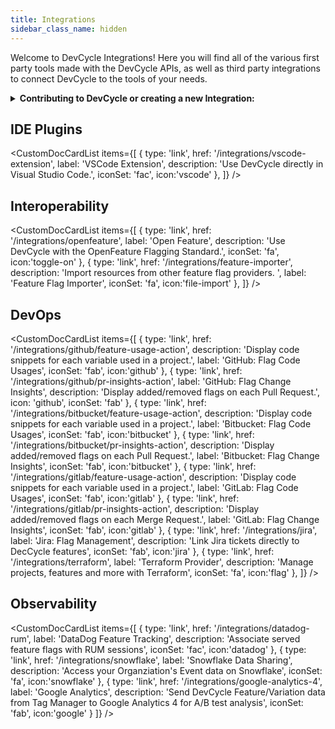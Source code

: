 ```yaml
---
title: Integrations
sidebar_class_name: hidden
---
```


Welcome to DevCycle Integrations! Here you will find all of the various first party tools made with the
DevCycle APIs, as well as third party integrations to connect DevCycle to the tools of your needs.

<details>
  <summary>
 <b><i className="fas fa-arrows-alt"></i> Contributing to DevCycle or creating a new Integration:</b>
  </summary>
  <div>
    <p>
    If you would like to contribute to an existing integration or tool, all of DevCycle's tools and integrations  are <a href="https://github.com/devcycleHQ">open source on the DevCycle github repository.</a>
</p>
<p>
 Further, if you'd like to create a new tool or integration, a great starting point is <a href="/management-api/">DevCycle's Management API</a> which allows you to modify and interact with features and more within a devcycle project, as well as the <a href="/bucketing-api/">DevCycle Bucketing API</a>  which is used to give users features and variables (as used within the DevCycle SDKs!)
  </p>
  </div>
</details>

## IDE Plugins
<CustomDocCardList items={[
  {
    type: 'link',
    href: '/integrations/vscode-extension',
    label: 'VSCode Extension',
    description: 'Use DevCycle directly in Visual Studio Code.',
    iconSet: 'fac',
    icon:'vscode'
  },
]} />


## Interoperability
<CustomDocCardList items={[
  {
    type: 'link',
    href: '/integrations/openfeature',
    label: 'Open Feature',
    description: 'Use DevCycle with the OpenFeature Flagging Standard.',
    iconSet: 'fa',
icon:'toggle-on'
  },
  {
    type: 'link',
    href: '/integrations/feature-importer',
    description: 'Import resources from other feature flag providers. ',
    label: 'Feature Flag Importer',
        iconSet: 'fa',
icon:'file-import'
  },
]} />

## DevOps
<CustomDocCardList items={[
  {
    type: 'link',
    href: '/integrations/github/feature-usage-action',
    description: 'Display code snippets for each variable used in a project.',
    label: 'GitHub: Flag Code Usages',
    iconSet: 'fab',
    icon:'github'
  },
  {
    type: 'link',
    href: '/integrations/github/pr-insights-action',
    label: 'GitHub: Flag Change Insights',
    description: 'Display added/removed flags on each Pull Request.',
    icon: 'github',
    iconSet: 'fab'
  },
  {
    type: 'link',
    href: '/integrations/bitbucket/feature-usage-action',
    description: 'Display code snippets for each variable used in a project.',
    label: 'Bitbucket: Flag Code Usages',
    iconSet: 'fab',
    icon:'bitbucket'
  },
  {
    type: 'link',
    href: '/integrations/bitbucket/pr-insights-action',
    description: 'Display added/removed flags on each Pull Request.',
    label: 'Bitbucket: Flag Change Insights',
    iconSet: 'fab',
    icon:'bitbucket'
  },
  {
    type: 'link',
    href: '/integrations/gitlab/feature-usage-action',
     description: 'Display code snippets for each variable used in a project.',
    label: 'GitLab: Flag Code Usages',
    iconSet: 'fab',
    icon:'gitlab'
  },
    {
    type: 'link',
    href: '/integrations/gitlab/pr-insights-action',
     description: 'Display added/removed flags on each Merge Request.',
    label: 'GitLab: Flag Change Insights',
    iconSet: 'fab',
    icon:'gitlab'
  },
  {
    type: 'link',
    href: '/integrations/jira',
    label: 'Jira: Flag Management',
    description: 'Link Jira tickets directly to DecCycle features',
    iconSet: 'fab',
    icon:'jira'
  },
  {
    type: 'link',
    href: '/integrations/terraform',
    label: 'Terraform Provider',
    description: 'Manage projects, features and more with Terraform',
    iconSet: 'fa',
    icon:'flag'
  },
]} />

## Observability
<CustomDocCardList items={[
  {
    type: 'link',
    href: '/integrations/datadog-rum',
    label: 'DataDog Feature Tracking',
    description: 'Associate served feature flags with RUM sessions',
    iconSet: 'fac',
    icon:'datadog'
  },
  {
    type: 'link',
    href: '/integrations/snowflake',
    label: 'Snowflake Data Sharing',
    description: 'Access your Organziation\'s Event data on Snowflake',
    iconSet: 'fa',
    icon:'snowflake'
  }, 
  {
    type: 'link',
    href: '/integrations/google-analytics-4',
    label: 'Google Analytics',
    description: 'Send DevCycle Feature/Variation data from Tag Manager to Google Analytics 4 for A/B test analysis',
    iconSet: 'fab',
    icon:'google'
  }
]} />


